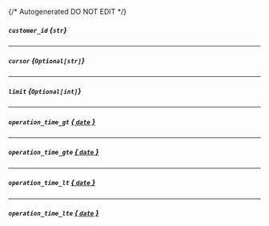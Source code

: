 {/* Autogenerated DO NOT EDIT  */}
##### `customer_id` *{`str`}*

---
##### `cursor` *{`Optional[str]`}*

---
##### `limit` *{`Optional[int]`}*

---
##### `operation_time_gt` [*{ `date` }*](https://docs.python.org/3/library/datetime.html#date-objects)

---
##### `operation_time_gte` [*{ `date` }*](https://docs.python.org/3/library/datetime.html#date-objects)

---
##### `operation_time_lt` [*{ `date` }*](https://docs.python.org/3/library/datetime.html#date-objects)

---
##### `operation_time_lte` [*{ `date` }*](https://docs.python.org/3/library/datetime.html#date-objects)


